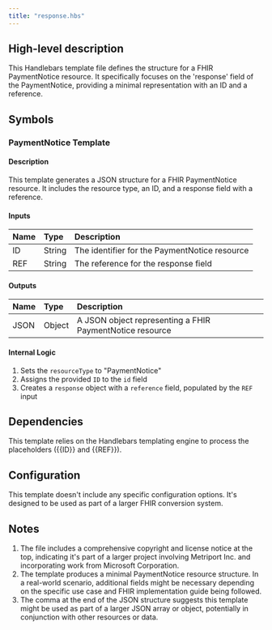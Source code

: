 ```yaml
---
title: "response.hbs"
---
```


## High-level description
This Handlebars template file defines the structure for a FHIR PaymentNotice resource. It specifically focuses on the 'response' field of the PaymentNotice, providing a minimal representation with an ID and a reference.

## Symbols

### PaymentNotice Template
#### Description
This template generates a JSON structure for a FHIR PaymentNotice resource. It includes the resource type, an ID, and a response field with a reference.

#### Inputs
| Name | Type | Description |
|:-----|:-----|:------------|
| ID | String | The identifier for the PaymentNotice resource |
| REF | String | The reference for the response field |

#### Outputs
| Name | Type | Description |
|:-----|:-----|:------------|
| JSON | Object | A JSON object representing a FHIR PaymentNotice resource |

#### Internal Logic
1. Sets the `resourceType` to "PaymentNotice"
2. Assigns the provided `ID` to the `id` field
3. Creates a `response` object with a `reference` field, populated by the `REF` input

## Dependencies
This template relies on the Handlebars templating engine to process the placeholders ({{ID}} and {{REF}}).

## Configuration
This template doesn't include any specific configuration options. It's designed to be used as part of a larger FHIR conversion system.

## Notes
1. The file includes a comprehensive copyright and license notice at the top, indicating it's part of a larger project involving Metriport Inc. and incorporating work from Microsoft Corporation.
2. The template produces a minimal PaymentNotice resource structure. In a real-world scenario, additional fields might be necessary depending on the specific use case and FHIR implementation guide being followed.
3. The comma at the end of the JSON structure suggests this template might be used as part of a larger JSON array or object, potentially in conjunction with other resources or data.